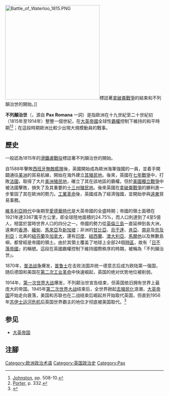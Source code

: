 {{NoteTA
|G1=PoliticiansUK
|G2=UK Places
|G3=People
|G4=Country
|1=zh-cn:澳大利亚;zh-hk:澳洲;zh:澳大利亞
}}
[[File:Battle_of_Waterloo_1815.PNG|300px]]標誌著[[拿破崙戰爭|拿破崙戰爭]]的結束和不列顛治世的開始。]]

'''不列顛治世'''（{{lang-la|'''Pax Britannica'''}}，源自 '''Pax Romana''' 一詞）是指歐洲在十九世紀至二十世紀初（1815年至1914年）整整一個世紀，在[[大英帝國|大英帝國]]全球性[[霸權|霸權]]控制下維持的和平時期<ref>[[#refJohnston2008|Johnston]], pp. 508-10.</ref><ref>[[#refOHBEv3|Porter]], p. 332.</ref>；在這段時期歐洲比較少出現大規模動員的戰事。

==歷史==

一般認為1815年的[[滑鐵盧戰役|滑鐵盧戰役]]標誌著不列顛治世的開始。

自1588年擊敗[[西班牙|西班牙]][[西班牙艦隊|無敵艦隊]]後，英國開始成為歐洲海軍強國的一員，並着手開闢通往[[美洲|美洲]]的貿易航線，開始在海外建立[[英國殖民地|其殖民地]]。後來，英國在[[七年戰爭|七年戰爭]]中，打敗[[法國|法國]]，取得了大片[[美洲殖民地|美洲殖民地]]，確立了其在該地區的霸權。但於[[美國獨立戰爭|美國獨立戰爭]]中被法國擊敗，損失了及其重要的[[十三州殖民地|十三州殖民地]]。後來英國在[[拿破崙戰爭|拿破崙戰爭]]的勝利進一步鞏固了其在歐洲的勢力。[[工業革命|工業革命]]後，英國成為了經濟強國，並開始參與[[遠東|遠東]]貿易事務。

[[維多利亞時代|維多利亞時代]]中後期至[[愛德華時代|愛德華時代]]是大英帝國的全盛時期；帝國的領土面積在1921年達3367萬平方公里，即全球陸地面積的24.75%，而人口則達到了4至5億人，相當於當時世界人口的四分之一。帝國的勢力從[[英倫三島|英倫三島]]一直延伸到各大洲，遠東的[[香港|香港]]、[[緬甸|緬甸]]、[[馬來亞|馬來亞]]及[[新加坡|新加坡]]；非洲的[[甘比亞|甘比亞]]、[[烏干達|烏干達]]、[[肯亞|肯亞]]、[[南非|南非]]及[[奈及利亞|奈及利亞]]；北美的[[紐芬蘭|紐芬蘭]]及[[加拿大|加拿大]]，還有[[印度|印度]]、[[紐西蘭|紐西蘭]]、[[澳大利亞|澳大利亞]]、[[馬爾他|馬爾他]]以及無數島嶼，都曾經是帝國的領土。由於其領土覆盖了地球上全部24個[[時區|時區]]，故有「[[日不落帝國|日不落帝國]]」的稱號。這段在英國霸權控制下維持國際秩序的時期，被稱為「不列顛治世」。

1870年，[[普法战争|普法战争]]爆发，[[普鲁士|普鲁士]]在击败法国并统一德意志后成为欧陆第一强国，随后德国和美国在[[第二次工业革命|第二次工业革命]]中快速崛起，英国的绝对优势地位被削弱。

1914年，[[第一次世界大战|第一次世界大战]]爆发，不列颠治世宣告结束，但英国依旧拥有世界上最庞大的帝国。1945年[[第二次世界大战|第二次世界大战]]结束后，全世界掀起[[去殖民化|去殖民化]]浪潮，[[大英帝国|大英帝国]]开始走向衰落，美国和苏联也在二战结束后崛起并开始取代英国，但直到1956年[[苏伊士运河危机|苏伊士运河危机]]后英国世界霸主的地位才彻底被美国取代。<ref>{{cite book |author1=А.Д.Богатуров В.В.Аверков |title=история международных отношений 1945-2008 |date=2009 |publisher=МГИМО-университет |location=москва |isbn=978-5-9228-0513-1 |page=158-159}}</ref>

==参见== 
*[[大英帝国|大英帝国]]

==注腳==
{{reflist}}

{{Paxes}}

[[Category:欧洲政治术语|Category:欧洲政治术语]]
[[Category:英国政治史|Category:英国政治史]]
[[Category:Pax|Category:Pax]]